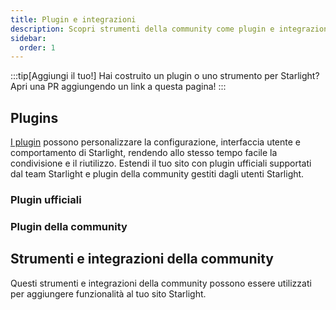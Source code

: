 ```yaml
---
title: Plugin e integrazioni
description: Scopri strumenti della community come plugin e integrazioni che estendono Starlight!
sidebar:
  order: 1
---
```


:::tip[Aggiungi il tuo!]
Hai costruito un plugin o uno strumento per Starlight?
Apri una PR aggiungendo un link a questa pagina!
:::

## Plugins

[I plugin](/it/reference/plugins/) possono personalizzare la configurazione, interfaccia utente e comportamento di Starlight, rendendo allo stesso tempo facile la condivisione e il riutilizzo.
Estendi il tuo sito con plugin ufficiali supportati dal team Starlight e plugin della community gestiti dagli utenti Starlight.

### Plugin ufficiali

<CardGrid>
	<LinkCard
		href="/it/guides/site-search/#algolia-docsearch"
		title="Algolia DocSearch"
		description="Sostituisci Pagefind, il provider di ricerca predefinito, con Algolia DocSearch."
	/>
</CardGrid>

### Plugin della community

<CardGrid>
	<LinkCard
		href="https://github.com/HiDeoo/starlight-links-validator"
		title="starlight-links-validator"
		description="Controlla i link rotti nelle tue pagine Starlight."
	/>
	<LinkCard
		href="https://github.com/HiDeoo/starlight-typedoc"
		title="starlight-typedoc"
		description="Genera pagine Starlight da TypeScript usando TypeDoc."
	/>
	<LinkCard
		href="https://github.com/HiDeoo/starlight-blog"
		title="starlight-blog"
		description="Aggiungi un blog alla tua documentazione."
	/>
	<LinkCard
		href="https://github.com/HiDeoo/starlight-openapi"
		title="starlight-openapi"
		description="Crea pagine di documentazione dalle specificazioni OpenAPI/Swagger."
	/>
	<LinkCard
		href="https://github.com/HiDeoo/starlight-obsidian"
		title="starlight-obsidian"
		description="Pubblica i tuoi vault Obsidian nel tuo sito Starlight."
	/>
	<LinkCard
		href="https://astro-ghostcms.xyz/intro/starlight/install/"
		title="starlight-ghostcms"
		description="Aggiungi i tuoi post del blog GhostCMS insieme alla tua documentazione Starlight."
	/>
	<LinkCard
		href="https://github.com/HiDeoo/starlight-image-zoom"
		title="starlight-image-zoom"
		description="Aggiungi la possibilità di ingrandire le immagini della tua documentazione."
	/>
	<LinkCard
		href="https://github.com/lorenzolewis/starlight-utils"
		title="starlight-utils"
		description="Estendi Starlight con una collezione di utilità comuni."
	/>
	<LinkCard
		href="https://github.com/trueberryless/starlight-view-modes"
		title="starlight-view-modes"
		description="Aggiungi capacità di diverse modalità di visualizzazione al tuo sito di documentazione."
	/>
	<LinkCard
		href="https://github.com/HiDeoo/starlight-versions"
		title="starlight-versions"
		description="Versiona le tue pagine di documentazione Starlight."
	/>
	<LinkCard
		href="https://github.com/HiDeoo/starlight-theme-rapide"
		title="starlight-theme-rapide"
		description="Tema Starlight ispirato al tema Vitesse di Visual Studio Code."
	/>
</CardGrid>

## Strumenti e integrazioni della community


Questi strumenti e integrazioni della community possono essere utilizzati per aggiungere funzionalità al tuo sito Starlight.

<CardGrid>
	<LinkCard
		href="https://www.feelback.dev/blog/new-astro-starlight-integration/"
		title="FeelBack"
		description="Aggiungi un sistema di feedback utente alle tue pagine di documentazione."
	/>
	<LinkCard
		href="https://github.com/val-town/notion-to-astro"
		title="notion-to-astro"
		description="Converti la tua documentazione da Notion a Starlight"
	/>
	<LinkCard
		href="https://github.com/mattjennings/astro-live-code"
		title="astro-live-code"
		description="Rendi interattivi i blocchi di codice MDX"
	/>
	<LinkCard
		href="https://github.com/HiDeoo/starlight-i18n"
		title="starlight-i18n"
		description="Estensione di Visual Studio Code che ti aiuta a tradurre le pagine Starlight."
	/>
	<LinkCard
		href="https://github.com/HiDeoo/starlight-package-managers"
		title="starlight-package-managers"
		description="Visualizza rapidamente i comandi relativi a npm per diversi gestori di pacchetti."
	/>
	<LinkCard
		href="https://github.com/HiDeoo/starlight-showcases"
		title="starlight-showcases"
		description="Set di componenti Starlight per creare pagine di showcase."
	/>
</CardGrid>

